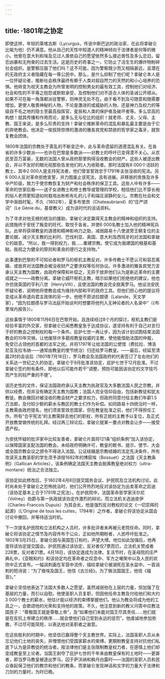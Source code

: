 ```yaml
---
---
---
```

title: ·1801年之协定
---




即使这样，年轻的莱喀古斯（Lycurgus，传说中斯巴达的政治家，在此将拿破仑比喻为他）仍不满意。他从自己的天性中知道人的精神倾向于法律者是何等的微小。他曾在意大利和埃及见过人类依自己的愿望依然多么接近兽性及多么恋旧，留恋凶暴和无拘束的过去生活。这是历史的奇事之一，它防止了活生生的爆炸物粉碎社会组织。是警察压服了他们吗？这不可能，因为警察既少而又相隔甚远，且潜在的无政府主义者隐藏在每一等公民中。那么，是什么抑制了他们呢？拿破仑本人是一位怀疑论者，推断社会秩序最终有赖于人类对超自然力的天然的和小心培养的恐惧。他转变为视天主教会为所曾发明的控制男女的最有效工具，控制他们对经济、社会和性的不平等之抱怨或默默承受，及控制他们对不适合人体的圣诫公开顺从。如果不可在每一角落都派驻警察，则神灵无处不在。由于看不到及可随意和随需要增加，更使人敬畏神秘的人物，不论是激进的或威胁的人物，还是神力及权力的等级自不毛之地的隐士至最高指挥官，星辰和人类的保护者及破坏者等。多么崇高的构想！就其传播和作用而论，是多么无与伦比的组织！就老师、丈夫、父母、主教、国王来说，是多么珍贵的支持！拿破仑推断革命的混乱和暴乱最主要是由于它的弃绝教会。他决定一俟拔除惊悸的激进的雅各宾党和禁欲的哲学家之毒牙，就恢复教会团体。

1800年法国的宗教处于紊乱的不断变迁中，此与革命遗留的道德混乱有关。在各省的许多少数派——也许在巴黎是多数派——对教士的呼吁已变得漠不关心。从农民至百万富豪，无数的法国人曾从政府那里购得没收教会的财产。这些人被逐出教会，并以不友好的眼光视那些告发他们的人为收赃者。那时法国有8 000个活跃的教士，其中2 000人是支持宪法者，他们曾宣誓效忠于1791年主张没收的宪法。另6 000人反对革命拒绝宣誓，并力图废止该宪法，且有进展。非移居的贵族及许多中产阶级，致力于使宗教恢复为财产和社会秩序的保卫工具。这些人中有许多——革命的世家后裔——送子女进教士和修士教导或管理的学校，相信他们比不穿长袍的俗人老师更知道如何栽培出彬彬有礼的儿子和端庄淑静的女儿。宗教在社会和文学中渐趋时髦，不久（1802年），夏多布里昂（Chateaubriand）的“庄严颂词”（Le Génie du，基督教义）成为该时代的谈话资料。

为了寻求对他无根的统治的援助，拿破仑决定赢得天主教会的精神和组织的支持。此措施终于安抚了叛变的旺代，取悦于各省，并使6 000名教士加入他的精神宪兵队。此举将获得教皇的道德和精神影响力之助，减弱路易十八使波旁王朝复位的主要论据，减少天主教的比利时、巴伐利亚、奥国、意大利及西班牙的对法国和拿破仑的敌意。“所以，我一得到权力，我……重建宗教。使它成为我建国的根基和基础。我视之为健全的原则和善良的德行之支持物。”

此事遭到巴黎的不可知论者和罗马的枢机主教反对。许多传教士不愿认可和容忍离婚，或放弃对法国教会被没收财产之要求权等任何协议。许多激进的雅各宾党力言承认天主教为国教，由政府保障和补偿之，无异于放弃他们认为是新近革命的主要成就之一——政教分离。拿破仑威吓枢机主教，暗示如果他们拒绝他的建议，他也许仿效英国的亨利八世（HenryⅧ），且使法国的教会完全脱离罗马。他设法安抚怀疑论者，说明他将使教会成为维持内部和平的政府工具。但他们担心他的提议将变成从革命退向君主政体的另一步。他绝不原谅拉朗德（Lalande，天文学家），“因为拉朗德与罗马法庭开始谈判时想要将他列入无神论者的人名录中”（《布里埃内报告》）。

这些事情于1800年11月6日在巴黎开始，且连续经过8个月的探讨，枢机主教们是经验丰富的外交家，但拿破仑已闻悉教皇急于达成协议，遂坚持有利于自己对言归于好的教会之控制权的每一个条件。庇护七世一再让步，因为该计划试图结束法国教会的10年灾祸，让他废除许多藐视教皇权威的主教，使他能借助法国的仲裁，免受已占领他的首都的法军之扰。并将1797年让给法国的公使馆（费拉拉、博洛尼亚及拉韦纳——通常由教皇的使节统治）归还给罗马教皇。——最后，经延至清晨2时的会谈后（1801年7月16日），罗马教会及法国政府的代表签订了左右他们的关系达一世纪之久的协定。拿破仑于9月批准该协定，庇护七世于12月批准。不过拿破仑签约附有条件，即他以后可能作若干“调整，预防可能因该协定的文字技巧而产生的较严重的不便”。

该历史性的文件，保证法国政府承认天主教为执政官及大多数法国人民之宗教，并供以经费，但并没有确定天主教为国教；法国人完全信仰自由，包括新教徒和犹太教徒。教会撤回对被没收的教会财产之要求权力，但政府同意付给主教们年薪1.5万法郎，及付较少额的薪水与教区的教士们作为补偿。如同路易十四统治时一样，主教需由政府提名，他们须宣誓效忠国家，但在教皇批准之前，他们不得担任工作。所有“合乎宪法”的主教需辞去他们的职权，所有正统的主教予以复位，及正式开放教堂做传统的礼拜。经过再三辩论后，拿破仑就某一要点对教会让步——接受遗产权。

为安抚怀疑的批评家中比较友善者，拿破仑片面将121条“组织条例”加入该协定，以保障国家支配法国的教会。未经政府明确许可，教皇的敕书、提示、使节、大会或全国宗教会议之颁令不得进入法国。公证结婚是宗教结婚的法定先决条件，所有攻读天主教圣职的学生须予讲授1682年的博叙埃（Bossuet）之法国《天主教条例》（Gallican Articles），该条例确定法国天主教会脱离教皇绝对权力（ultra-montane）统治之合法独立。

该协定如此修改后，于1802年4月8日提交国务会议、护民院及立法机构讨论。此时尚未处于拿破仑之恐怖统治时，他们公开热烈地反对该协定为出卖革命之启迪（该协定基本上合于1791年之宪法）。在护民院中，法国革命哲学家沃尔尼（Volney）伯爵与第一执政就该协定作激烈的辩论。而立法机关选迪皮伊（Charles-Francois Dupuis）为其会长，他是强烈反对教权的论文《一切崇拜的起源》（L’Origine de tous les cultes，1794年）之作者。拿破仑将该协定从国会讨论中撤回，并等待适当时机。

下一次提名护民院和立法机构之人员时，许多批评者未再被元老院任命。同时，拿破仑将该协定之情节及内容传布于公众，正如他所期盼者，人民呼吁批准之。1802年3月25日，拿破仑因与英国签订和约，声望大增。地位如此加强后，他再度将该协定提交国会。护民院通过该协定，反对者仅7票而已，立法机关赞成者228票，反对者21票。4月18日，该协定遂成为法律。复活节时，在圣母院的庄严典礼中，《亚眠和约》和该协定均在革命者之叹息中、军方之嘲笑中以及人民的欢欣中正式宣布。一幅讽刺画在军营中流传，描绘拿破仑被溺死在圣水盆中。一首讽刺的短诗说：“为了做埃及国王，他信《古兰经》。为了做法国国王，他信《福音》。”

拿破仑坚信他表达了法国大多数人之愿望，虽然减弱他在上层的力量，但加强了在基层的力量，而引以自慰。他使圣职人员复职，但因他任命主教及付给他们和大约3 000个教士的薪水，他估计能以经济的束缚掌握他们。他认为教会将成为他的工具之一，会歌颂他的光荣和支持他的政策。不久，他注意到新的教义问答中应教法国孩子：“尊敬国王就是尊敬上帝”，及“如果他们未能对国王尽其责任……他们就是在反抗上帝建立的秩序……就会使他们自己受到永远的惩罚”。他虔诚地参加弥撒，不过尽可能简短，以表达他对圣职者之谢意。

在这些胜利的时期中，他坚信已赢得整个天主教世界。实际上，法国圣职人员从未忘记他们土地的丧失，并憎恨他们受国家薪水的束缚，更期盼教皇支持对抗他们私底下认为是异教徒的统治者。按法律他们是主张限制教皇权力者，在感情上他们却变成教皇至上论者。当国王剥夺了庇护七世的千年来由教皇保有的土地时——更甚者，即当罗马教皇被逐出罗马，囚于萨沃纳和枫丹白露时——法国的圣职人员和民众奋起保卫他们的教宗和他们的教条，而拿破仑发现神话和文字的力量大于法律和刀剑的力量时，为时已晚。